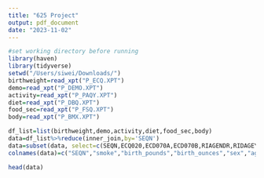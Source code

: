 ```yaml
---
title: "625 Project"
output: pdf_document
date: "2023-11-02"
---
```


```r
#set working directory before running
library(haven)
library(tidyverse)
setwd("/Users/siwei/Downloads/")
birthweight=read_xpt("P_ECQ.XPT")
demo=read_xpt("P_DEMO.XPT")
activity=read_xpt("P_PAQY.XPT")
diet=read_xpt("P_DBQ.XPT")
food_sec=read_xpt("P_FSQ.XPT")
body=read_xpt("P_BMX.XPT")

```



```r
df_list=list(birthweight,demo,activity,diet,food_sec,body)
data=df_list%>%reduce(inner_join,by='SEQN')
data=subset(data, select=c(SEQN,ECQ020,ECD070A,ECD070B,RIAGENDR,RIDAGEYR,RIDAGEMN,FSDHH,BMXWT))
colnames(data)=c("SEQN","smoke","birth_pounds","birth_ounces","sex","age","age_months","food_sec","weight")

```


```r
head(data)
```



